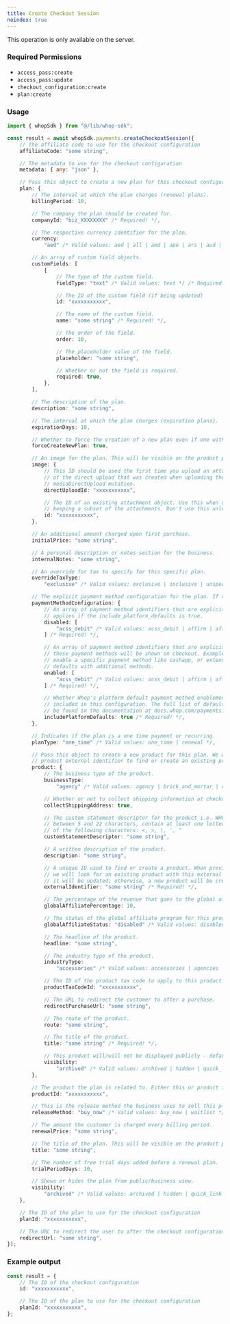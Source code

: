 ```yaml
---
title: Create Checkout Session
noindex: true
---
```

<Note>This operation is only available on the server.</Note>

### Required Permissions
 - `access_pass:create`
 - `access_pass:update`
 - `checkout_configuration:create`
 - `plan:create`

### Usage

```typescript
import { whopSdk } from "@/lib/whop-sdk";

const result = await whopSdk.payments.createCheckoutSession({
	// The affiliate code to use for the checkout configuration
	affiliateCode: "some string",

	// The metadata to use for the checkout configuration
	metadata: { any: "json" },

	// Pass this object to create a new plan for this checkout configuration
	plan: {
		// The interval at which the plan charges (renewal plans).
		billingPeriod: 10,

		// The company the plan should be created for.
		companyId: "biz_XXXXXXXX" /* Required! */,

		// The respective currency identifier for the plan.
		currency:
			"aed" /* Valid values: aed | all | amd | ape | ars | aud | bam | bgn | bhd | bob | brl | bsd | btc | cad | chf | clp | cop | crc | czk | dkk | dop | dzd | egp | etb | eth | eur | gbp | ghs | gmd | gtq | gyd | hkd | huf | idr | ils | inr | jmd | jod | jpy | kes | khr | krw | kwd | lkr | mad | mdl | mga | mkd | mnt | mop | mur | mxn | myr | nad | ngn | nok | nzd | omr | pen | php | pkr | pln | pyg | qar | ron | rsd | rub | rwf | sar | sek | sgd | thb | tnd | try | ttd | twd | tzs | usd | uyu | uzs | vnd | xcd | xof | zar */,

		// An array of custom field objects.
		customFields: [
			{
				// The type of the custom field.
				fieldType: "text" /* Valid values: text */ /* Required! */,

				// The ID of the custom field (if being updated)
				id: "xxxxxxxxxxx",

				// The name of the custom field.
				name: "some string" /* Required! */,

				// The order of the field.
				order: 10,

				// The placeholder value of the field.
				placeholder: "some string",

				// Whether or not the field is required.
				required: true,
			},
		],

		// The description of the plan.
		description: "some string",

		// The interval at which the plan charges (expiration plans).
		expirationDays: 10,

		// Whether to force the creation of a new plan even if one with the same attributes already exists.
		forceCreateNewPlan: true,

		// An image for the plan. This will be visible on the product page to customers.
		image: {
			// This ID should be used the first time you upload an attachment. It is the ID
			// of the direct upload that was created when uploading the file to S3 via the
			// mediaDirectUpload mutation.
			directUploadId: "xxxxxxxxxxx",

			// The ID of an existing attachment object. Use this when updating a resource and
			// keeping a subset of the attachments. Don't use this unless you know what you're doing.
			id: "xxxxxxxxxxx",
		},

		// An additional amount charged upon first purchase.
		initialPrice: "some string",

		// A personal description or notes section for the business.
		internalNotes: "some string",

		// An override for tax to specify for this specific plan.
		overrideTaxType:
			"exclusive" /* Valid values: exclusive | inclusive | unspecified */,

		// The explicit payment method configuration for the plan. If not provided, the platform or company's defaults will apply.
		paymentMethodConfiguration: {
			// An array of payment method identifiers that are explicitly disabled. Only
			// applies if the include_platform_defaults is true.
			disabled: [
				"acss_debit" /* Valid values: acss_debit | affirm | afterpay_clearpay | alipay | alma | amazon_pay | apple | apple_pay | au_becs_debit | bacs_debit | bancontact | billie | bizum | blik | boleto | capchase_pay | card | cashapp | coinbase | crypto | custom | customer_balance | demo_pay | eps | fpx | giropay | google_pay | gopay | grabpay | id_bank_transfer | ideal | kakao_pay | klarna | konbini | kr_card | kr_market | kriya | link | mb_way | mobilepay | mondu | multibanco | naver_pay | netbanking | ng_bank | ng_bank_transfer | ng_card | ng_market | ng_ussd | ng_wallet | nz_bank_account | oxxo | p24 | pay_by_bank | payco | paynow | paypal | paypay | payto | pix | platform_balance | promptpay | qris | rechnung | revolut_pay | samsung_pay | satispay | scalapay | sepa_debit | sequra | sezzle | shop_pay | shopeepay | sofort | south_korea_market | splitit | sunbit | swish | twint | unknown | upi | us_bank_account | vipps | wechat_pay | zip */,
			] /* Required! */,

			// An array of payment method identifiers that are explicitly enabled. This means
			// these payment methods will be shown on checkout. Example use case is to only
			// enable a specific payment method like cashapp, or extending the platform
			// defaults with additional methods.
			enabled: [
				"acss_debit" /* Valid values: acss_debit | affirm | afterpay_clearpay | alipay | alma | amazon_pay | apple | apple_pay | au_becs_debit | bacs_debit | bancontact | billie | bizum | blik | boleto | capchase_pay | card | cashapp | coinbase | crypto | custom | customer_balance | demo_pay | eps | fpx | giropay | google_pay | gopay | grabpay | id_bank_transfer | ideal | kakao_pay | klarna | konbini | kr_card | kr_market | kriya | link | mb_way | mobilepay | mondu | multibanco | naver_pay | netbanking | ng_bank | ng_bank_transfer | ng_card | ng_market | ng_ussd | ng_wallet | nz_bank_account | oxxo | p24 | pay_by_bank | payco | paynow | paypal | paypay | payto | pix | platform_balance | promptpay | qris | rechnung | revolut_pay | samsung_pay | satispay | scalapay | sepa_debit | sequra | sezzle | shop_pay | shopeepay | sofort | south_korea_market | splitit | sunbit | swish | twint | unknown | upi | us_bank_account | vipps | wechat_pay | zip */,
			] /* Required! */,

			// Whether Whop's platform default payment method enablement settings are
			// included in this configuration. The full list of default payment methods can
			// be found in the documentation at docs.whop.com/payments.
			includePlatformDefaults: true /* Required! */,
		},

		// Indicates if the plan is a one time payment or recurring.
		planType: "one_time" /* Valid values: one_time | renewal */,

		// Pass this object to create a new product for this plan. We will use the
		// product external identifier to find or create an existing product.
		product: {
			// The business type of the product.
			businessType:
				"agency" /* Valid values: agency | brick_and_mortar | coaching | coaching_and_courses | community | course | education_program | events | newsletter | other | paid_group | physical_products | saas | software */,

			// Whether or not to collect shipping information at checkout from the customer.
			collectShippingAddress: true,

			// The custom statement descriptor for the product i.e. WHOP*SPORTS, must be
			// between 5 and 22 characters, contain at least one letter, and not contain any
			// of the following characters: <, >, \, ', "
			customStatementDescriptor: "some string",

			// A written description of the product.
			description: "some string",

			// A unique ID used to find or create a product. When provided during creation,
			// we will look for an existing product with this external identifier — if found,
			// it will be updated; otherwise, a new product will be created.
			externalIdentifier: "some string" /* Required! */,

			// The percentage of the revenue that goes to the global affiliate program.
			globalAffiliatePercentage: 10,

			// The status of the global affiliate program for this product.
			globalAffiliateStatus: "disabled" /* Valid values: disabled | enabled */,

			// The headline of the product.
			headline: "some string",

			// The industry type of the product.
			industryType:
				"accessories" /* Valid values: accessories | agencies | ai | ai_agency | amazon_fba | auto_repair_shop | beauty_and_personal_care | bootcamps | business | careers | clipping | clipping_agency | clothing | coaching_agency | coffee_shop | concerts | convention | customer_support_agency | dating | design_agency | development_agency | ecommerce | electronics_and_gadgets | fitness | fitness_gear | food_and_beverages | gym | health_and_wellness | home_goods | home_services | hotel_lodging | kindle_book_publishing | marketing_agency | masterminds | medical_dentist_office | meetups | other | parties | personal_development | personal_finance | public_speaking | real_estate | recruiting_agency | reselling | restaurant | retail_store | sales | sales_agency | salon_spa | social_media | software | spirituality | sports_betting | supplements | trading | travel | vas | video_games | webinars */,

			// The ID of the product tax code to apply to this product.
			productTaxCodeId: "xxxxxxxxxxx",

			// The URL to redirect the customer to after a purchase.
			redirectPurchaseUrl: "some string",

			// The route of the product.
			route: "some string",

			// The title of the product.
			title: "some string" /* Required! */,

			// This product will/will not be displayed publicly - default hidden.
			visibility:
				"archived" /* Valid values: archived | hidden | quick_link | visible */,
		},

		// The product the plan is related to. Either this or product is required.
		productId: "xxxxxxxxxxx",

		// This is the release method the business uses to sell this plan.
		releaseMethod: "buy_now" /* Valid values: buy_now | waitlist */,

		// The amount the customer is charged every billing period.
		renewalPrice: "some string",

		// The title of the plan. This will be visible on the product page to customers.
		title: "some string",

		// The number of free trial days added before a renewal plan.
		trialPeriodDays: 10,

		// Shows or hides the plan from public/business view.
		visibility:
			"archived" /* Valid values: archived | hidden | quick_link | visible */,
	},

	// The ID of the plan to use for the checkout configuration
	planId: "xxxxxxxxxxx",

	// The URL to redirect the user to after the checkout configuration is created
	redirectUrl: "some string",
});

```

### Example output

```typescript
const result = {
	// The ID of the checkout configuration
	id: "xxxxxxxxxxx",

	// The ID of the plan to use for the checkout configuration
	planId: "xxxxxxxxxxx",
};

```
